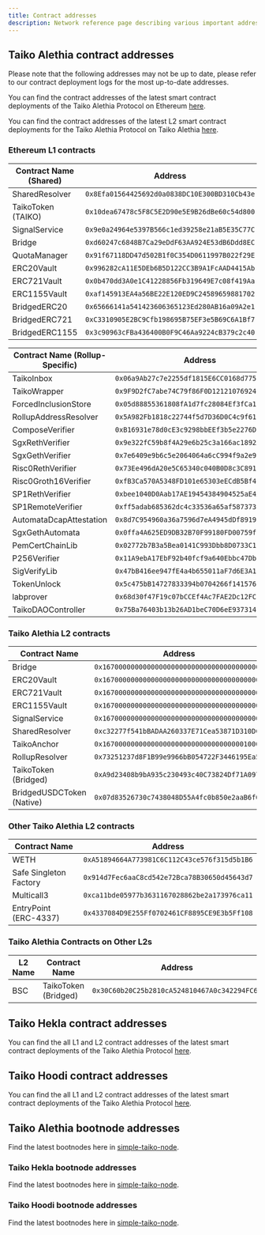 ```yaml
---
title: Contract addresses
description: Network reference page describing various important addresses on Taiko Alethia and Hekla.
---
```



## Taiko Alethia contract addresses

<Aside>
Please note that the following addresses may not be up to date, please refer to our contract deployment logs for the most up-to-date addresses.

You can find the contract addresses of the latest smart contract deployments of the Taiko Alethia Protocol on Ethereum [here](https://github.com/taikoxyz/taiko-mono/blob/main/packages/protocol/deployments/mainnet-contract-logs-L1.md).

You can find the contract addresses of the latest L2 smart contract deployments for the Taiko Alethia Protocol on Taiko Alethia [here](https://github.com/taikoxyz/taiko-mono/blob/main/packages/protocol/deployments/mainnet-contract-logs-L2.md).
</Aside>

### Ethereum L1 contracts

| Contract Name (Shared) | Address                                      | ENS                     |
| ---------------------- | -------------------------------------------- | ----------------------- |
| SharedResolver         | `0x8Efa01564425692d0a0838DC10E300BD310Cb43e` | N/A                     |
| TaikoToken (TAIKO)     | `0x10dea67478c5F8C5E2D90e5E9B26dBe60c54d800` | token.taiko.eth         |
| SignalService          | `0x9e0a24964e5397B566c1ed39258e21aB5E35C77C` | signals.based.taiko.eth |
| Bridge                 | `0xd60247c6848B7Ca29eDdF63AA924E53dB6Ddd8EC` | bridge.based.taiko.eth  |
| QuotaManager           | `0x91f67118DD47d502B1f0C354D0611997B022f29E` | N/A                     |
| ERC20Vault             | `0x996282cA11E5DEb6B5D122CC3B9A1FcAAD4415Ab` | v20.based.taiko.eth     |
| ERC721Vault            | `0x0b470dd3A0e1C41228856Fb319649E7c08f419Aa` | v721.based.taiko.eth    |
| ERC1155Vault           | `0xaf145913EA4a56BE22E120ED9C24589659881702` | v1155.based.taiko.eth   |
| BridgedERC20           | `0x65666141a541423606365123Ed280AB16a09A2e1` | N/A                     |
| BridgedERC721          | `0xC3310905E2BC9Cfb198695B75EF3e5B69C6A1Bf7` | N/A                     |
| BridgedERC1155         | `0x3c90963cFBa436400B0F9C46Aa9224cB379c2c40` | N/A                     |

| Contract Name (Rollup-Specific) | Address                                      | ENS                        |
| ------------------------------- | -------------------------------------------- | -------------------------- |
| TaikoInbox                      | `0x06a9Ab27c7e2255df1815E6CC0168d7755Feb19a` | inbox_based.taiko.eth      |
| TaikoWrapper                    | `0x9F9D2fC7abe74C79f86F0D1212107692430eef72` | N/A                        |
| ForcedInclusionStore            | `0x05d88855361808fA1d7fc28084Ef3fCa191c4e03` | N/A                        |
| RollupAddressResolver           | `0x5A982Fb1818c22744f5d7D36D0C4c9f61937b33a` | N/A                        |
| ComposeVerifier                 | `0xB16931e78d0cE3c9298bbEEf3b5e2276D34b8da1` | N/A                        |
| SgxRethVerifier                 | `0x9e322fC59b8f4A29e6b25c3a166ac1892AA30136` | N/A                        |
| SgxGethVerifier                 | `0x7e6409e9b6c5e2064064a6cC994f9a2e95680782` | N/A                        |
| Risc0RethVerifier               | `0x73Ee496dA20e5C65340c040B0D8c3C891C1f74AE` | N/A                        |
| Risc0Groth16Verifier            | `0xfB3Ca570A5348FD101e65303eECdB5Bf43C5548a` | N/A                        |
| SP1RethVerifier                 | `0xbee1040D0Aab17AE19454384904525aE4A3602B9` | N/A                        |
| SP1RemoteVerifier               | `0xff5adab685362dc4c33536a65af5873738d1216b` | N/A                        |
| AutomataDcapAttestation         | `0x8d7C954960a36a7596d7eA4945dDf891967ca8A3` | N/A                        |
| SgxGethAutomata                 | `0x0ffa4A625ED9DB32B70F99180FD00759fc3e9261` | N/A                        |
| PemCertChainLib                 | `0x02772b7B3a5Bea0141C993Dbb8D0733C19F46169` | N/A                        |
| P256Verifier                    | `0x11A9ebA17EbF92b40fcf9a640Ebbc47Db6fBeab0` | N/A                        |
| SigVerifyLib                    | `0x47bB416ee947fE4a4b655011aF7d6E3A1B80E6e9` | N/A                        |
| TokenUnlock                     | `0x5c475bB14727833394b0704266f14157678A72b6` | N/A                        |
| labprover                       | `0x68d30f47F19c07bCCEf4Ac7FAE2Dc12FCa3e0dC9` | labprover.taiko.eth        |
| TaikoDAOController              | `0x75Ba76403b13b26AD1beC70D6eE937314eeaCD0a` | controller.taiko.eth       |

### Taiko Alethia L2 contracts

| Contract Name             | Address                                      |
| ------------------------- | -------------------------------------------- |
| Bridge                    | `0x1670000000000000000000000000000000000001` |
| ERC20Vault                | `0x1670000000000000000000000000000000000002` |
| ERC721Vault               | `0x1670000000000000000000000000000000000003` |
| ERC1155Vault              | `0x1670000000000000000000000000000000000004` |
| SignalService             | `0x1670000000000000000000000000000000000005` |
| SharedResolver            | `0xc32277f541bBADAA260337E71Cea53871D310DC8` |
| TaikoAnchor               | `0x1670000000000000000000000000000000010001` |
| RollupResolver            | `0x73251237d8F1B99e9966bB054722F3446195Ea56` |
| TaikoToken (Bridged)      | `0xA9d23408b9bA935c230493c40C73824Df71A0975` |
| BridgedUSDCToken (Native) | `0x07d83526730c7438048D55A4fc0b850e2aaB6f0b` |

### Other Taiko Alethia L2 contracts

| Contract Name          | Address                                      |
| ---------------------- | -------------------------------------------- |
| WETH                   | `0xA51894664A773981C6C112C43ce576f315d5b1B6` |
| Safe Singleton Factory | `0x914d7Fec6aaC8cd542e72Bca78B30650d45643d7` |
| Multicall3             | `0xca11bde05977b3631167028862be2a173976ca11` |
| EntryPoint (ERC-4337)  | `0x4337084D9E255Ff0702461CF8895CE9E3b5Ff108` |

### Taiko Alethia Contracts on Other L2s

| L2 Name     | Contract Name         | Address                                      |
| ----------- | --------------------- | -------------------------------------------- |
| BSC         | TaikoToken (Bridged)  | `0x30C60b20C25b2810cA524810467A0c342294FC61` |

## Taiko Hekla contract addresses

You can find the all L1 and L2 contract addresses of the latest smart contract deployments of the Taiko Alethia Protocol [here](https://github.com/taikoxyz/taiko-mono/blob/main/packages/protocol/deployments/hekla-contract-logs.md).

## Taiko Hoodi contract addresses

You can find the all L1 and L2 contract addresses of the latest smart contract deployments of the Taiko Alethia Protocol [here](https://github.com/taikoxyz/taiko-mono/blob/main/packages/protocol/deployments/tolba-contract-logs.md).

## Taiko Alethia bootnode addresses

Find the latest bootnodes here in [simple-taiko-node](https://github.com/taikoxyz/simple-taiko-node/blob/main/.env.sample).

### Taiko Hekla bootnode addresses

Find the latest bootnodes here in [simple-taiko-node](https://github.com/taikoxyz/simple-taiko-node/blob/main/.env.sample.hekla).

### Taiko Hoodi bootnode addresses

Find the latest bootnodes here in [simple-taiko-node](https://github.com/taikoxyz/simple-taiko-node/blob/main/.env.sample.tolba).
